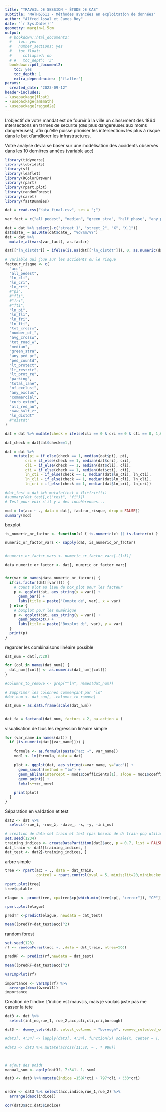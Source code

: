```yaml
---
title: "TRAVAIL DE SESSION – ÉTUDE DE CAS"
subtitle: "MATH60611 - Méthodes avancées en exploitation de données"
author: "Alfred Assal et James Roy"
date: "`r Sys.Date()`"
geometry: margin=1.5cm
output:
  # bookdown::html_document2:
  #   toc: yes
  #   number_sections: yes
  #   toc_float:
  #     collapsed: no
  # #   toc_depth: '3'
  bookdown::pdf_document2:
    toc: yes
    toc_depth: 1
    extra_dependencies: ["flafter"]
params:
  created_date: "2023-09-12"
header-includes:
- \usepackage{float}
- \usepackage{amsmath}
- \usepackage{ragged2e}
---
```



L’objectif de votre mandat est de fournir à la ville un classement des 1864 intersections
en termes de sécurité (des plus dangereuses aux moins dangereuses), afin qu’elle puisse
prioriser les intersections les plus à risque dans le but d’améliorer les infrastructures.

Votre analyse devra se baser sur une modélisation des accidents observés dans les 10
dernières années (variable acc)

```r
library(tidyverse)
library(lubridate)
library(sf)
library(leaflet)
library(RColorBrewer)
library(rpart)
library(rpart.plot)
library(randomForest)
library(caret)
library(fastDummies)
```


```r
dat = read.csv("data_final.csv", sep = ";")
```

```r
var_fact = c("all_pedest", "median", "green_stra", "half_phase", "any_ped_pr", "ped_countd", "lt_protect", "lt_restric", "lt_prot_re", "any_exclus", "borough", "curb_exten", "all_red_an", "new_half_r")

dat = dat %>% select(-c("street_1", "street_2", "X", "X.1"))
dat$date_ = as.Date(dat$date_, "%d/%m/%Y")
dat = dat %>% 
  mutate_at(vars(var_fact), as.factor)

dat[["ln_distdt"]] = ifelse(is.na(dat[["ln_distdt"]]), 0, as.numeric(dat[["ln_distdt"]]))
```

```r
# variable qui joue sur les accidents ou le risque
facteur_risque <- c(
  "acc",
  "all_pedest",
  "ln_cli",
  "ln_cri",
  "ln_cti",
  #"pi",
  #"fli",
  #"fri",
  #"fti",
  "ln_pi",
  "ln_fli",
  "ln_fri",
  "ln_fti",
  "tot_crossw",
  "number_of_",
  "avg_crossw",
  "tot_road_w",
  "median",
  "green_stra",
  "any_ped_pr",
  "ped_countd",
  "lt_protect",
  "lt_restric",
  "lt_prot_re",
  "parking",
  "total_lane",
  "of_exclusi",
  "any_exclus",
  "commercial",
  "curb_exten",
  "all_red_an",
  "new_half_r",
  "ln_distdt"
  #"distdt"
)
```


```r
dat = dat %>% mutate(check = ifelse(cli == 0 & cri == 0 & cti == 0, 1,0))

dat_check = dat[dat$check==1,]

dat = dat %>% 
    mutate(pi = if_else(check == 1, median(dat$pi), pi),
         cri = if_else(check == 1, median(dat$cri), cri),
         cli = if_else(check == 1, median(dat$cli), cli),
         cti = if_else(check == 1, median(dat$cti), cti),
         ln_cti = if_else(check == 1, median(dat$ln_cti), ln_cti),
         ln_cli = if_else(check == 1, median(dat$ln_cli), ln_cli),
         ln_cri = if_else(check == 1, median(dat$ln_cri), ln_cri))

#dat_test = dat %>% mutate(test = fli+fri+fti)
#summary(dat_test[,c("test", "fi")])
# Test pour voir s'il y a des incohérences...
```




```r
mod = lm(acc ~ ., data = dat[, facteur_risque, drop = FALSE])
summary(mod)
```

boxplot
```r



is_numeric_or_factor <- function(x) { is.numeric(x) || is.factor(x) }

numeric_or_factor_vars <- sapply(dat, is_numeric_or_factor)


#numeric_or_factor_vars <- numeric_or_factor_vars[-(1:3)]

data_numeric_or_factor <- dat[, numeric_or_factor_vars]


for(var in names(data_numeric_or_factor)) {
  if(is.factor(dat[[var]])) {
    # count plot au lieu de box_plot pour les facteur
    p <- ggplot(dat, aes_string(x = var)) +
      geom_bar() +
      labs(title = paste("Compte de", var), x = var)
  } else {
    # boxplot pour les numérique
    p <- ggplot(dat, aes_string(y = var)) +
      geom_boxplot() +
      labs(title = paste("Boxplot de", var), y = var)
  }
  print(p)
}


```

regarder les combinaisons linéaire possible
```r
dat_num = dat[,7:20]

for (col in names(dat_num)) {
  dat_num[[col]] <- as.numeric(dat_num[[col]])
}

#columns_to_remove <- grep("^ln", names(dat_num))

# Supprimer les colonnes commençant par "ln"
#dat_num <- dat_num[, -columns_to_remove]

dat_num = as.data.frame(scale(dat_num))


dat_fa = factanal(dat_num, factors = 2, na.action = )


```

visualisation de tous les regression linéaire simple
```r
for (var_name in names(dat)) {
  if (is.numeric(dat[[var_name]])) {
    
    formula <- as.formula(paste("acc ~", var_name))
    mod1 <- lm(formula, data = dat)
    
    plot <- ggplot(dat, aes_string(x=var_name, y="acc")) +
      geom_smooth(method = "lm") +
      geom_abline(intercept = mod1$coefficients[1], slope = mod1$coefficients[2])+
      geom_point() +
      labs(x=var_name) 
      
    print(plot)
  }
}

```
Séparation en validation et test 
```r
dat2 <- dat %>% 
  select(-rue_1, -rue_2, -date_, -x, -y, -int_no)

# creation de data set train et test (pas besoin de de train pcq utilise CV)
set.seed(1234)
training_indices <- createDataPartition(dat2$acc, p = 0.7, list = FALSE)
dat_train <- dat2[training_indices, ]
dat_test <- dat2[-training_indices, ]

```

arbre simple
```r
tree <- rpart(acc ~ ., data = dat_train,
              control = rpart.control(xval = 5, minisplit=20,minibucket=5, cp=0))

rpart.plot(tree)
tree$cptable

elague <- prune(tree, cp=tree$cp[which.min(tree$cp[, "xerror"]), "CP"])

rpart.plot(elague)

predTr <-predict(elague, newdata = dat_test)

mean((predTr-dat_test$acc)^2)


```


random forest
```r

set.seed(123)
rf <- randomForest(acc ~. ,data = dat_train, ntree=500)

predRF <- predict(rf,newdata = dat_test)

mean((predRF-dat_test$acc)^2)

varImpPlot(rf)

importance <- varImp(rf) %>%
  arrange(desc(Overall))
importance
```

Creation de l'indice
L'indice est mauvais, mais je voulais juste pas me casser la tete
```r
dat3 <- dat %>% 
  select(int_no,rue_1, rue_2,acc,cti,cli,cri,borough)

dat3 <- dummy_cols(dat3, select_columns = "borough", remove_selected_columns = TRUE)

#dat3[, 4:34] <- lapply(dat3[, 4:34], function(x) scale(x, center = T, scale = TRUE))

#dat3 <- dat3 %>% mutate(across(11:38, ~ . * 980))



# ajout des poids
manual_sum <- apply(dat3[, 7:34], 1, sum)

dat3 <- dat3 %>% mutate(indice =1587*cti + 797*cli + 633*cri)


ordre <- dat3 %>% select(acc,indice,rue_1,rue_2) %>% 
  arrange(desc(indice))

cor(dat3$acc,dat3$indice)

```






























